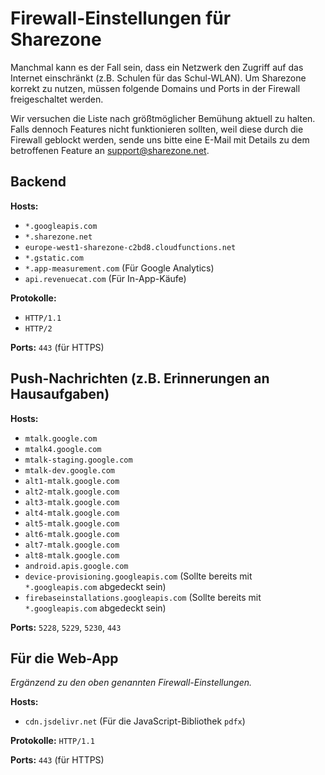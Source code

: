 # Firewall-Einstellungen für Sharezone

Manchmal kann es der Fall sein, dass ein Netzwerk den Zugriff auf das Internet
einschränkt (z.B. Schulen für das Schul-WLAN). Um Sharezone korrekt zu nutzen,
müssen folgende Domains und Ports in der Firewall freigeschaltet werden.

<Info>Wir versuchen die Liste nach größtmöglicher Bemühung aktuell zu halten.
Falls dennoch Features nicht funktionieren sollten, weil diese durch die
Firewall geblockt werden, sende uns bitte eine E-Mail mit Details zu dem
betroffenen Feature an
[support@sharezone.net](mailto:support@sharezone.net).</Info>

## Backend

**Hosts:**

- `*.googleapis.com`
- `*.sharezone.net`
- `europe-west1-sharezone-c2bd8.cloudfunctions.net`
- `*.gstatic.com`
- `*.app-measurement.com` (Für Google Analytics)
- `api.revenuecat.com` (Für In-App-Käufe)

**Protokolle:**
- `HTTP/1.1`
- `HTTP/2`

**Ports:** `443` (für HTTPS)

## Push-Nachrichten (z.B. Erinnerungen an Hausaufgaben)

**Hosts:**

- `mtalk.google.com`
- `mtalk4.google.com`
- `mtalk-staging.google.com`
- `mtalk-dev.google.com`
- `alt1-mtalk.google.com`
- `alt2-mtalk.google.com`
- `alt3-mtalk.google.com`
- `alt4-mtalk.google.com`
- `alt5-mtalk.google.com`
- `alt6-mtalk.google.com`
- `alt7-mtalk.google.com`
- `alt8-mtalk.google.com`
- `android.apis.google.com`
- `device-provisioning.googleapis.com` (Sollte bereits mit `*.googleapis.com`
  abgedeckt sein)
- `firebaseinstallations.googleapis.com` (Sollte bereits mit `*.googleapis.com` abgedeckt sein)

<!-- Source: https://firebase.google.com/docs/cloud-messaging/concept-options#messaging-ports-and-your-firewall -->

**Ports:** `5228`, `5229`, `5230`, `443`

## Für die Web-App

_Ergänzend zu den oben genannten Firewall-Einstellungen._

**Hosts:** 

- `cdn.jsdelivr.net` (Für die JavaScript-Bibliothek `pdfx`)

**Protokolle:** `HTTP/1.1`

**Ports:** `443` (für HTTPS)
